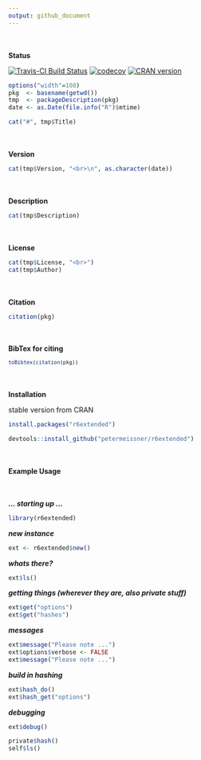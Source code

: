 ```yaml
---
output: github_document
---
```



<br><br>
**Status**

[![Travis-CI Build Status](https://travis-ci.org/petermeissner/r6extended.svg?branch=master)](https://travis-ci.org/petermeissner/r6extended)
[![codecov](https://codecov.io/gh/petermeissner/r6extended/branch/master/graph/badge.svg)](https://codecov.io/gh/petermeissner/r6extended/tree/master/R)
[![CRAN version](http://www.r-pkg.org/badges/version/r6extended)](https://cran.r-project.org/package=r6extended)


```r
options("width"=108)
pkg  <- basename(getwd())
tmp  <- packageDescription(pkg)
date <- as.Date(file.info("R")$mtime)
```

```r
cat("#", tmp$Title)
```



<br><br>
**Version**

```r
cat(tmp$Version, "<br>\n", as.character(date))  
```


<br><br>
**Description**

```r
cat(tmp$Description)
```


<br><br>
**License**

```r
cat(tmp$License, "<br>")
cat(tmp$Author)
```


<br><br>
**Citation**


```r
citation(pkg)
```

<br><br>
**BibTex for citing**

<code style="white-space:normal;">
```r
toBibtex(citation(pkg))
```
</code>



<br><br>
**Installation**


stable version from CRAN

```r
install.packages("r6extended")
```

```r
devtools::install_github("petermeissner/r6extended")
```


    

<br><br>
**Example Usage**

<br><br>
***... starting up ...***

```r
library(r6extended)
```


***new instance***
```r
ext <- r6extended$new()
```


***whats there?***
```r
ext$ls()
```


***getting things (wherever they are, also private stuff)***
```r
ext$get("options")
ext$get("hashes")
```


***messages***
```r
ext$message("Please note ...")
ext$options$verbose <- FALSE
ext$message("Please note ...")
```


***build in hashing***
```r
ext$hash_do()
ext$hash_get("options")
```


***debugging***
```r
ext$debug()

private$hash()
self$ls()
```


